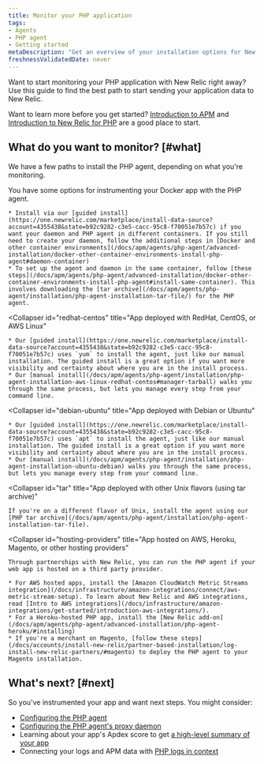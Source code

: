 ```yaml
---
title: Monitor your PHP application
tags:
- Agents
- PHP agent
- Getting started
metaDescription: "Get an overview of your installation options for New Relic's PHP agent."
freshnessValidatedDate: never
---
```


Want to start monitoring your PHP application with New Relic right away? Use this guide to find the best path to start sending your application data to New Relic.

Want to learn more before you get started? [Introduction to APM](/docs/apm/new-relic-apm/getting-started/introduction-apm) and [Introduction to New Relic for PHP](/docs/apm/agents/php-agent/getting-started/introduction-new-relic-php) are a good place to start.

## What do you want to monitor? [#what]

We have a few paths to install the PHP agent, depending on what you're monitoring.

<CollapserGroup>
  <Collapser
    id="docker"
    title="App deployed in a Docker container"
  >
    You have some options for instrumenting your Docker app with the PHP agent.

    * Install via our [guided install](https://one.newrelic.com/marketplace/install-data-source?account=4355438&state=b92c9282-c3e5-cacc-95c8-f70051e7b57c) if you want your daemon and PHP agent in different containers. If you still need to create your daemon, follow the additional steps in [Docker and other container environments](/docs/apm/agents/php-agent/advanced-installation/docker-other-container-environments-install-php-agent#daemon-container)
    * To set up the agent and daemon in the same container, follow [these steps](/docs/apm/agents/php-agent/advanced-installation/docker-other-container-environments-install-php-agent#install-same-container). This involves downloading the [tar archive](/docs/apm/agents/php-agent/installation/php-agent-installation-tar-file/) for the PHP agent.
  </Collapser>

  <Collapser
    id="redhat-centos"
    title="App deployed with RedHat, CentOS, or AWS Linux"
  >
    * Our [guided install](https://one.newrelic.com/marketplace/install-data-source?account=4355438&state=b92c9282-c3e5-cacc-95c8-f70051e7b57c) uses `yum` to install the agent, just like our manual installation. The guided install is a great option if you want more visibility and certainty about where you are in the install process.
    * Our [manual install](/docs/apm/agents/php-agent/installation/php-agent-installation-aws-linux-redhat-centos#manager-tarball) walks you through the same process, but lets you manage every step from your command line.
  </Collapser>

  <Collapser
    id="debian-ubuntu"
    title="App deployed with Debian or Ubuntu"
  >
    * Our [guided install](https://one.newrelic.com/marketplace/install-data-source?account=4355438&state=b92c9282-c3e5-cacc-95c8-f70051e7b57c) uses `apt` to install the agent, just like our manual installation. The guided install is a great option if you want more visibility and certainty about where you are in the install process.
    * Our [manual install](/docs/apm/agents/php-agent/installation/php-agent-installation-ubuntu-debian) walks you through the same process, but lets you manage every step from your command line.
  </Collapser>

  <Collapser
    id="tar"
    title="App deployed with other Unix flavors (using tar archive)"
  >
    If you're on a different flavor of Unix, install the agent using our [PHP tar archive](/docs/apm/agents/php-agent/installation/php-agent-installation-tar-file).
  </Collapser>

  <Collapser
    id="hosting-providers"
    title="App hosted on AWS, Heroku, Magento, or other hosting providers"
  >
    Through partnerships with New Relic, you can run the PHP agent if your web app is hosted on a third party provider.

    * For AWS hosted apps, install the [Amazon CloudWatch Metric Streams integration](/docs/infrastructure/amazon-integrations/connect/aws-metric-stream-setup). To learn about New Relic and AWS integrations, read [Intro to AWS integrations](/docs/infrastructure/amazon-integrations/get-started/introduction-aws-integrations/).
    * For a Heroku-hosted PHP app, install the [New Relic add-on](/docs/apm/agents/php-agent/advanced-installation/php-agent-heroku/#installing)
    * If you're a merchant on Magento, [follow these steps](/docs/accounts/install-new-relic/partner-based-installation/log-install-new-relic-partners/#magento) to deploy the PHP agent to your Magento installation.
  </Collapser>
</CollapserGroup>

## What's next? [#next]

So you've instrumented your app and want next steps. You might consider:

* [Configuring the PHP agent](/docs/apm/agents/php-agent/configuration/php-agent-configuration/)
* [Configuring the PHP agent's proxy daemon](/docs/apm/agents/php-agent/configuration/proxy-daemon-newreliccfg-settings/)
* Learning about your app's Apdex score to get [a high-level summary of your app](/docs/apm/apm-ui-pages/monitoring/apm-summary-page-view-transaction-apdex-usage-data/)
* Connecting your logs and APM data with [PHP logs in context](/docs/logs/logs-context/configure-logs-context-php/)
